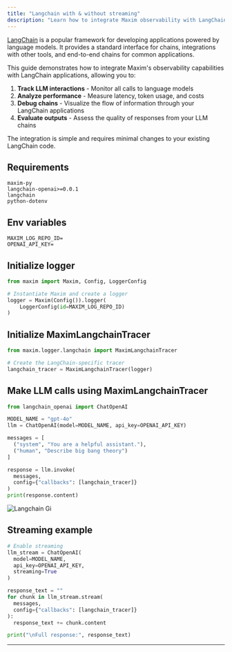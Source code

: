 ```yaml
---
title: "Langchain with & without streaming"
description: "Learn how to integrate Maxim observability with LangChain OpenAI calls."
---
```


[LangChain](https://www.langchain.com/) is a popular framework for developing applications powered by language models. It provides a standard interface for chains, integrations with other tools, and end-to-end chains for common applications.

This guide demonstrates how to integrate Maxim's observability capabilities with LangChain applications, allowing you to:

1. **Track LLM interactions** - Monitor all calls to language models
2. **Analyze performance** - Measure latency, token usage, and costs
3. **Debug chains** - Visualize the flow of information through your LangChain applications
4. **Evaluate outputs** - Assess the quality of responses from your LLM chains

The integration is simple and requires minimal changes to your existing LangChain code.

## Requirements

```
maxim-py
langchain-openai>=0.0.1
langchain
python-dotenv
```

## Env variables

```
MAXIM_LOG_REPO_ID=
OPENAI_API_KEY=
```

## Initialize logger

```python
from maxim import Maxim, Config, LoggerConfig

# Instantiate Maxim and create a logger
logger = Maxim(Config()).logger(
    LoggerConfig(id=MAXIM_LOG_REPO_ID)
)
```

## Initialize MaximLangchainTracer

```python {4}
from maxim.logger.langchain import MaximLangchainTracer

# Create the LangChain-specific tracer
langchain_tracer = MaximLangchainTracer(logger)
```

## Make LLM calls using MaximLangchainTracer

```python
from langchain_openai import ChatOpenAI

MODEL_NAME = "gpt-4o"
llm = ChatOpenAI(model=MODEL_NAME, api_key=OPENAI_API_KEY)

messages = [
  ("system", "You are a helpful assistant."),
  ("human", "Describe big bang theory")
]

response = llm.invoke(
  messages,
  config={"callbacks": [langchain_tracer]}
)
print(response.content)
```

![Langchain Gi](https://github.com/maximhq/maxim-docs/blob/main/images/docs/sdk/python/langchain/langchain.gif?raw=true)

## Streaming example

```python
# Enable streaming
llm_stream = ChatOpenAI(
  model=MODEL_NAME,
  api_key=OPENAI_API_KEY,
  streaming=True
)

response_text = ""
for chunk in llm_stream.stream(
  messages,
  config={"callbacks": [langchain_tracer]}
):
  response_text += chunk.content

print("\nFull response:", response_text)
```

---